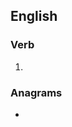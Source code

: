 ==English==

===Verb===
{{head|en|verb form}}

# {{en-third-person singular of|lionise}}

===Anagrams===
* {{anagrams|en|a=eiilnoss|elisions|isolines|oiliness}}